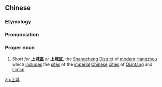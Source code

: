 ==Chinese==
{{zh-forms}}
{{wikipedia|Shangcheng}}

===Etymology===
{{zh-compound|上|城|[[upper]]; [[former]]|[[city]]}}

===Pronunciation===
{{zh-pron
|m=Shàngchéng
|c=soeng6 sing4
|cat=pn
}}

===Proper noun===
{{zh-proper noun}}

# ''Short for'' '''上城[[區]]''' ''or'' '''上城[[区]]''', the [[Shangcheng]] [[district|District]] of [[modern]] [[Hangzhou]] which [[include]]s the [[site]]s of the [[imperial]] [[Chinese]] [[cities]] of [[Qiantang]] and [[Lin'an]].

{{zh-cat|Place names}}

[[zh:上城]]